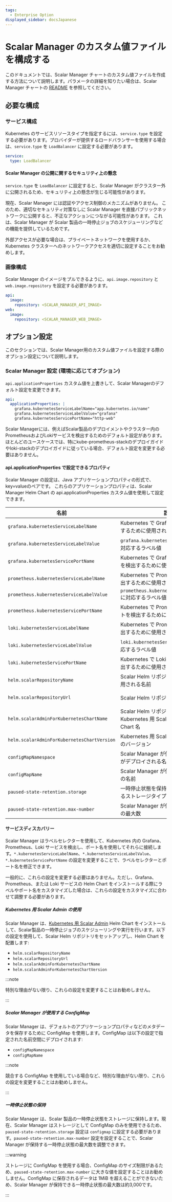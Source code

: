 ```yaml
---
tags:
  - Enterprise Option
displayed_sidebar: docsJapanese
---
```


# Scalar Manager のカスタム値ファイルを構成する


<TranslationBanner />

このドキュメントでは、Scalar Manager チャートのカスタム値ファイルを作成する方法について説明します。パラメータの詳細を知りたい場合は、Scalar Manager チャートの [README](https://github.com/scalar-labs/helm-charts/blob/main/charts/scalar-manager/README.md) を参照してください。

## 必要な構成

### サービス構成

Kubernetes のサービスリソースタイプを指定するには、`service.type` を設定する必要があります。プロバイダーが提供するロードバランサーを使用する場合は、`service.type` を `LoadBalancer` に設定する必要があります。

```yaml
service:
  type: LoadBalancer
```

#### Scalar Manager の公開に関するセキュリティ上の懸念

`service.type` を `LoadBalancer` に設定すると、Scalar Manager がクラスター外に公開されるため、セキュリティ上の懸念が生じる可能性があります。

現在、Scalar Manager には認証やアクセス制御のメカニズムがありません。
このため、適切なセキュリティ対策なしに Scalar Manager を直接パブリックネットワークに公開すると、不正なアクションにつながる可能性があります。
これは、Scalar Manager が Scalar 製品の一時停止ジョブのスケジューリングなどの機能を提供しているためです。

外部アクセスが必要な場合は、プライベートネットワークを使用するか、Kubernetes クラスターへのネットワークアクセスを適切に設定することをお勧めします。

### 画像構成

Scalar Manager のイメージをプルできるように、`api.image.repository` と `web.image.repository` を設定する必要があります。

```yaml
api:
  image:
    repository: <SCALAR_MANAGER_API_IMAGE>
web:
  image:
    repository: <SCALAR_MANAGER_WEB_IMAGE>
```

## オプション設定
このセクションでは、Scalar Manager用のカスタム値ファイルを設定する際のオプション設定について説明します。

### Scalar Manager 設定 (環境に応じてオプション) 
`api.applicationProperties` カスタム値を上書きして、Scalar Managerのデフォルト設定を変更できます。

```yaml
api:
  applicationProperties: |
    grafana.kubernetesServiceLabelName="app.kubernetes.io/name"
    grafana.kubernetesServiceLabelValue="grafana"
    grafana.kubernetesServicePortName="http-web"
```

Scalar Managerには、例えばScalar製品のデプロイメントやクラスター内のPrometheusおよびLokiサービスを検出するためのデフォルト設定があります。
ほとんどのユースケースでは、特にkube-prometheus-stackのデプロイガイドやloki-stackのデプロイガイドに従っている場合、デフォルト設定を変更する必要はありません。

#### api.applicationProperties で設定できるプロパティ

Scalar Manager の設定は、Java アプリケーションプロパティの形式で、key=valueのペアです。
これらのアプリケーションプロパティは、Scalar Manager Helm Chart の api.applicationProperties カスタム値を使用して設定できます。

|名前|説明|デフォルト値|
|---|---|---|
|`grafana.kubernetesServiceLabelName`|Kubernetes で Grafana サービスを検出するために使用されるラベル名|`app.kubernetes.io/name`|
|`grafana.kubernetesServiceLabelValue`|`grafana.kubernetesServiceLabelName` に対応するラベル値|`grafana`|
|`grafana.kubernetesServicePortName`|Kubernetes で Grafana サービスポートを検出するために使用されるポート名|`http-web`|
|`prometheus.kubernetesServiceLabelName`|Kubernetes で Prometheus サービスを検出するために使用されるラベル名|`app`|
|`prometheus.kubernetesServiceLabelValue`|`prometheus.kubernetesServiceLabelName` に対応するラベル値|`kube-prometheus-stack-prometheus`|
|`prometheus.kubernetesServicePortName`|Kubernetes で Prometheus サービスポートを検出するために使用されるポート名|`http-web`|
|`loki.kubernetesServiceLabelName`|Kubernetes で Prometheus サービスを検出するために使用されるラベル名|`app`|
|`loki.kubernetesServiceLabelValue`|`loki.kubernetesServiceLabelName` に対応するラベル値|`loki`|
|`loki.kubernetesServicePortName`|Kubernetes で Loki サービスポートを検出するために使用されるポート名|`http-metrics`|
|`helm.scalarRepositoryName`|Scalar Helm リポジトリを表すために使用される名前|`scalar-labs`|
|`helm.scalarRepositoryUrl`|Scalar Helm リポジトリの URL|`https://scalar-labs.github.io/helm-charts`|
|`helm.scalarAdminForKubernetesChartName`|Scalar Helm リポジトリにおける Kubernetes 用 Scalar Admin の Helm Chart 名|`scalar-admin-for-kubernetes`|
|`helm.scalarAdminForKubernetesChartVersion`|Kubernetes 用 Scalar Admin Helm Chart のバージョン|`1.0.0`|
|`configMapNamespace`|Scalar Manager が使用する ConfigMap がデプロイされる名前空間|`default`|
|`configMapName`|Scalar Manager が使用する ConfigMap の名前|`scalar-manager-metadata`|
|`paused-state-retention.storage`|一時停止状態を保持するために使用されるストレージタイプ|`configmap`|
|`paused-state-retention.max-number`|Scalar Manager が保持する一時停止状態の最大数|`100`|

#### サービスディスカバリー

Scalar Manager はラベルセレクターを使用して、Kubernetes 内の Grafana、Prometheus、Loki サービスを検出し、ポート名を使用してそれらに接続します。`*.kubernetesServiceLabelName`、`*.kubernetesServiceLabelValue`、`*.kubernetesServicePortName` の設定を変更することで、ラベルセレクターとポート名を修正できます。

一般的に、これらの設定を変更する必要はありません。ただし、Grafana、Prometheus、または Loki サービスの Helm Chart をインストールする際にラベルやポート名をカスタマイズした場合は、これらの設定をカスタマイズに合わせて調整する必要があります。

##### Kubernetes 用 Scalar Admin の使用

Scalar Manager は、[Kubernetes 用 Scalar Admin](https://github.com/scalar-labs/scalar-admin-for-kubernetes) Helm Chart をインストールして、Scalar製品の一時停止ジョブのスケジューリングや実行を行います。以下の設定を使用して、Scalar Helm リポジトリをセットアップし、Helm Chart を配置します:

- `helm.scalarRepositoryName`
- `helm.scalarRepositoryUrl`
- `helm.scalarAdminForKubernetesChartName`
- `helm.scalarAdminForKubernetesChartVersion`

:::note

特別な理由がない限り、これらの設定を変更することはお勧めしません。

:::

##### Scalar Manager が使用する ConfigMap

Scalar Manager は、デフォルトのアプリケーションプロパティなどのメタデータを保存するために ConfigMap を使用します。ConfigMap は以下の設定で指定された名前空間にデプロイされます:

- `configMapNamespace`
- `configMapName`

:::note

競合する ConfigMap を使用している場合など、特別な理由がない限り、これらの設定を変更することはお勧めしません。

:::

##### 一時停止状態の保持

Scalar Manager は、Scalar 製品の一時停止状態をストレージに保持します。現在、Scalar Manager はストレージとして ConfigMap のみを使用できるため、`paused-state-retention.storage` 設定は `configmap` に設定する必要があります。`paused-state-retention.max-number` 設定を設定することで、Scalar Manager が保持する一時停止状態の最大数を調整できます。

:::warning

ストレージに ConfigMap を使用する場合、ConfigMap のサイズ制限があるため、`paused-state-retention.max-number` に大きな値を設定することはお勧めしません。ConfigMap に保存されるデータは 1MiB を超えることができないため、Scalar Manager が保持できる一時停止状態の最大数は約3,000です。

:::

